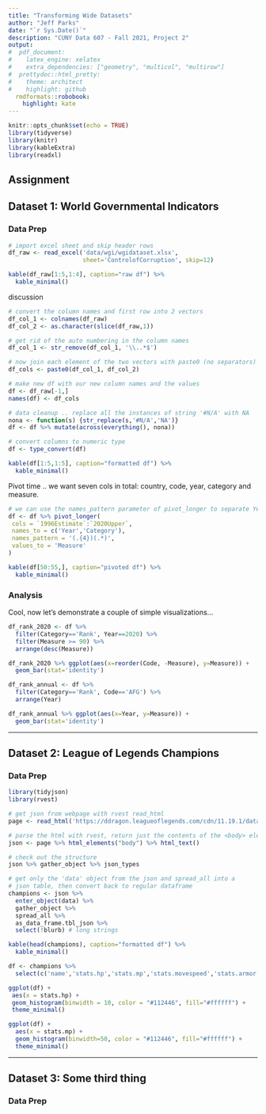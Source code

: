 ```yaml
---
title: "Transforming Wide Datasets"
author: "Jeff Parks"
date: "`r Sys.Date()`"
description: "CUNY Data 607 - Fall 2021, Project 2"
output:
#  pdf_document:
#    latex_engine: xelatex
#    extra_dependencies: ["geometry", "multicol", "multirow"]
#  prettydoc::html_pretty:
#    theme: architect
#    highlight: github
  rmdformats::robobook:
    highlight: kate
---
```


```r
knitr::opts_chunk$set(echo = TRUE)
library(tidyverse)
library(knitr)
library(kableExtra)
library(readxl)
```

## Assignment

## Dataset 1: World Governmental Indicators

### Data Prep
```r
# import excel sheet and skip header rows
df_raw <- read_excel('data/wgi/wgidataset.xlsx', 
                     sheet='ControlofCorruption', skip=12)
```

```r
kable(df_raw[1:5,1:4], caption="raw df") %>%
  kable_minimal()
```

discussion

```r
# convert the column names and first row into 2 vectors
df_col_1 <- colnames(df_raw)
df_col_2 <- as.character(slice(df_raw,1))

# get rid of the auto numbering in the column names
df_col_1 <- str_remove(df_col_1, '\\..*$')

# now join each element of the two vectors with paste0 (no separators)
df_cols <- paste0(df_col_1, df_col_2)

# make new df with our new column names and the values
df <- df_raw[-1,]
names(df) <- df_cols

# data cleanup .. replace all the instances of string '#N/A' with NA
nona <- function(s) {str_replace(s,'#N/A','NA')}
df <- df %>% mutate(across(everything(), nona))

# convert columns to numeric type
df <- type_convert(df)
```

```r
kable(df[1:5,1:5], caption="formatted df") %>%
  kable_minimal()
```

Pivot time .. we want seven cols in total: country, code, year, category and measure.

```r
# we can use the names_pattern parameter of pivot_longer to separate Year and Category into separate columns .. pretty useful!
df <- df %>% pivot_longer(
 cols = `1996Estimate`:`2020Upper`,
 names_to = c('Year','Category'),
 names_pattern = '(.{4})(.*)',
 values_to = 'Measure'
)
```

```r
kable(df[50:55,], caption="pivoted df") %>%
  kable_minimal()
```

### Analysis

Cool, now let's demonstrate a couple of simple visualizations...

```r

df_rank_2020 <- df %>% 
  filter(Category=='Rank', Year==2020) %>% 
  filter(Measure >= 90) %>%
  arrange(desc(Measure))

df_rank_2020 %>% ggplot(aes(x=reorder(Code, -Measure), y=Measure)) +
  geom_bar(stat='identity')
```

```r

df_rank_annual <- df %>% 
  filter(Category=='Rank', Code=='AFG') %>% 
  arrange(Year)

df_rank_annual %>% ggplot(aes(x=Year, y=Measure)) +
  geom_bar(stat='identity')

```

---

## Dataset 2: League of Legends Champions

### Data Prep
```r
library(tidyjson)
library(rvest)

# get json from webpage with rvest read_html
page <- read_html('https://ddragon.leagueoflegends.com/cdn/11.19.1/data/en_US/champion.json')

# parse the html with rvest, return just the contents of the <body> element
json <- page %>% html_elements("body") %>% html_text()

# check out the structure
json %>% gather_object %>% json_types

# get only the 'data' object from the json and spread_all into a 
# json table, then convert back to regular dataframe
champions <- json %>% 
  enter_object(data) %>% 
  gather_object %>% 
  spread_all %>% 
  as_data_frame.tbl_json %>%
  select(!blurb) # long strings
```

```r
kable(head(champions), caption="formatted df") %>%
  kable_minimal()
```

```r
df <- champions %>% 
  select(c('name','stats.hp','stats.mp','stats.movespeed','stats.armor'))

ggplot(df) +
 aes(x = stats.hp) +
 geom_histogram(binwidth = 10, color = "#112446", fill="#ffffff") +
 theme_minimal()

ggplot(df) +
  aes(x = stats.mp) +
  geom_histogram(binwidth=50, color = "#112446", fill="#ffffff") +
  theme_minimal()
```

---

## Dataset 3: Some third thing

### Data Prep
```r
```

```r
```
